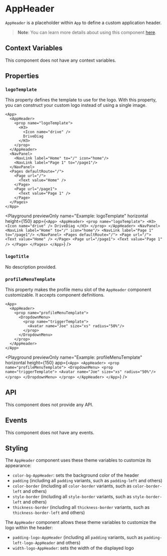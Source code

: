 # AppHeader

`AppHeader` is a placeholder within `App` to define a custom application header.

> **Note**: You can learn more details about using this component [here](
../learning/using-components/app-component
).

## Context Variables

This component does not have any context variables.

## Properties

### `logoTemplate`

This property defines the template to use for the logo.
With this property, you can construct your custom logo instead of using a single image.

```ueml copy {2-8}
<App>
  <AppHeader>
    <prop name="logoTemplate">
      <H3>
        <Icon name="drive" />
        DriveDiag
      </H3>
    </prop>
  </AppHeader>
  <NavPanel>
    <NavLink label="Home" to="/" icon="home"/>
    <NavLink label="Page 1" to="/page1"/>
  </NavPanel>
  <Pages defaultRoute="/">
    <Page url="/">
      <Text value="Home" />
    </Page>
    <Page url="/page1">
      <Text value="Page 1" />
    </Page>
  </Pages>
</App>
```

<Playground
  previewOnly
  name="Example: logoTemplate"
  horizontal
  height={150}
  app={`
  <App>
    <AppHeader>
    <prop name="logoTemplate">
        <H3>
          <Icon name="drive" />
          DriveDiag
        </H3>
    </prop>
    </AppHeader>
    <NavPanel>
      <NavLink label="Home" to="/" icon="home"/>
      <NavLink label="Page 1" to="/page1"/>
    </NavPanel>
    <Pages defaultRoute="/">
      <Page url="/">
        <Text value="Home" />
      </Page>
      <Page url="/page1">
        <Text value="Page 1" />
      </Page>
    </Pages>
  </App>
  `}
/>

### `logoTitle`

No description provided.

### `profileMenuTemplate`

This property makes the profile menu slot of the `AppHeader` component customizable.
It accepts component definitions.

```ueml copy {3-9}
<App>
  <AppHeader>
    <prop name="profileMenuTemplate">
      <DropdownMenu>
        <prop name="triggerTemplate">
          <Avatar name="Joe" size="xs" radius="50%"/>
        </prop>
      </DropdownMenu>
    </prop>
  </AppHeader>
</App>
```

<Playground
  previewOnly
  name="Example: profileMenuTemplate"
  horizontal
  height={150}
  app={`
  <App>
    <AppHeader>
      <prop name="profileMenuTemplate">
        <DropdownMenu>
          <prop name="triggerTemplate">
            <Avatar name="Joe" size="xs" radius="50%"/>
          </prop>
        </DropdownMenu>
      </prop>
    </AppHeader>
  </App>
  `}
/>

## API

This component does not provide any API.

## Events

This component does not have any events.

## Styling

The `AppHeader` component uses these theme variables to customize its appearance:

- `color-bg-AppHeader`: sets the background color of the header
- `padding` (including all `padding` variants, such as `padding-left` and others)
- `color-border` (including all `color-border` variants, such as `color-border-left` and others)
- `style-border` (including all `style-border` variants, such as `style-border-left` and others)
- `thickness-border` (including all `thickness-border` variants, such as `thickness-border-left` and others)

The `AppHeader` component allows these theme variables to customize the logo within the header:

- `padding-logo-AppHeader` (including all `padding` variants, such as `padding-left-logo-AppHeader` and others)
- `width-logo-AppHeader`: sets the width of the displayed logo
